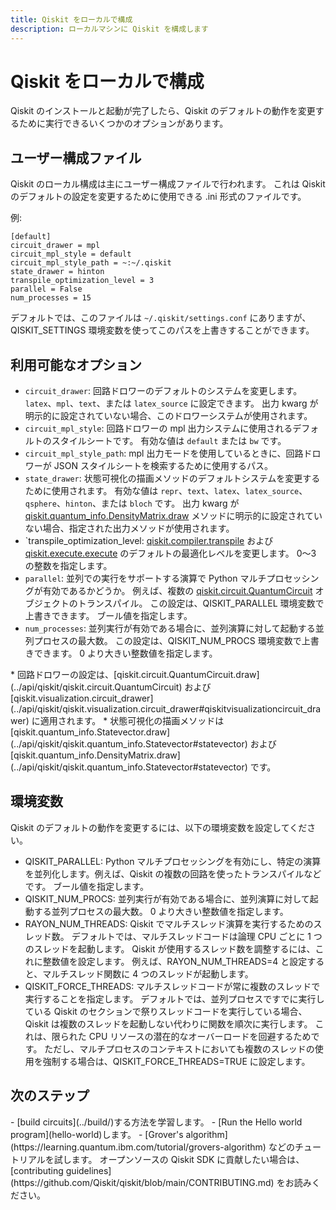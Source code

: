 ```yaml
---
title: Qiskit をローカルで構成
description: ローカルマシンに Qiskit を構成します
---
```


# Qiskit をローカルで構成

Qiskit のインストールと起動が完了したら、Qiskit のデフォルトの動作を変更するために実行できるいくつかのオプションがあります。

## ユーザー構成ファイル

Qiskit のローカル構成は主にユーザー構成ファイルで行われます。 これは Qiskit のデフォルトの設定を変更するために使用できる .ini 形式のファイルです。

例:

```text
[default]
circuit_drawer = mpl
circuit_mpl_style = default
circuit_mpl_style_path = ~:~/.qiskit
state_drawer = hinton
transpile_optimization_level = 3
parallel = False
num_processes = 15
```

デフォルトでは、このファイルは `~/.qiskit/settings.conf` にありますが、QISKIT_SETTINGS 環境変数を使ってこのパスを上書きすることができます。

## 利用可能なオプション

-   `circuit_drawer`: 回路ドロワーのデフォルトのシステムを変更します。 `latex`、`mpl`、`text`、または `latex_source` に設定できます。 出力 kwarg が明示的に設定されていない場合、このドロワーシステムが使用されます。
-   `circuit_mpl_style`: 回路ドロワーの mpl 出力システムに使用されるデフォルトのスタイルシートです。 有効な値は `default` または `bw` です。
-   `circuit_mpl_style_path`: mpl 出力モードを使用しているときに、回路ドロワーが JSON スタイルシートを検索するために使用するパス。
-   `state_drawer`: 状態可視化の描画メソッドのデフォルトシステムを変更するために使用されます。 有効な値は `repr`、`text`、`latex`、`latex_source`、`qsphere`、`hinton`、または `bloch` です。 出力 kwarg が [qiskit.quantum_info.DensityMatrix.draw](../api/qiskit/qiskit.quantum_info.DensityMatrix#densitymatrix) メソッドに明示的に設定されていない場合、指定された出力メソッドが使用されます。
-   \`transpile_optimization_level: [qiskit.compiler.transpile](../api/qiskit/compiler#circuit-and-pulse-compilation-functions) および [qiskit.execute.execute](../api/qiskit/execute#executing-experiments) のデフォルトの最適化レベルを変更します。 0～3 の整数を指定します。
-   `parallel`: 並列での実行をサポートする演算で Python マルチプロセッシングが有効であるかどうか。  例えば、複数の [qiskit.circuit.QuantumCircuit](../api/qiskit/qiskit.circuit.QuantumCircuit#quantumcircuit) オブジェクトのトランスパイル。 この設定は、QISKIT_PARALLEL 環境変数で上書きできます。 ブール値を指定します。
-   `num_processes`: 並列実行が有効である場合に、並列演算に対して起動する並列プロセスの最大数。 この設定は、QISKIT_NUM_PROCS 環境変数で上書きできます。 0 より大きい整数値を指定します。 

<Admonition type="note">
    * 回路ドロワーの設定は、[qiskit.circuit.QuantumCircuit.draw](../api/qiskit/qiskit.circuit.QuantumCircuit) および [qiskit.visualization.circuit_drawer](../api/qiskit/qiskit.visualization.circuit_drawer#qiskitvisualizationcircuit_drawer) に適用されます。
    * 状態可視化の描画メソッドは [qiskit.quantum_info.Statevector.draw](../api/qiskit/qiskit.quantum_info.Statevector#statevector) および [qiskit.quantum_info.DensityMatrix.draw](../api/qiskit/qiskit.quantum_info.Statevector#statevector) です。
</Admonition>

## 環境変数

Qiskit のデフォルトの動作を変更するには、以下の環境変数を設定してください。

-   QISKIT_PARALLEL: Python マルチプロセッシングを有効にし、特定の演算を並列化します。例えば、Qiskit の複数の回路を使ったトランスパイルなどです。 ブール値を指定します。
-   QISKIT_NUM_PROCS: 並列実行が有効である場合に、並列演算に対して起動する並列プロセスの最大数。 0 より大きい整数値を指定します。
-   RAYON_NUM_THREADS: Qiskit でマルチスレッド演算を実行するためのスレッド数。 デフォルトでは、マルチスレッドコードは論理 CPU ごとに 1 つのスレッドを起動します。 Qiskit が使用するスレッド数を調整するには、これに整数値を設定します。 例えば、RAYON_NUM_THREADS=4 と設定すると、マルチスレッド関数に 4 つのスレッドが起動します。 
-   QISKIT_FORCE_THREADS: マルチスレッドコードが常に複数のスレッドで実行することを指定します。 デフォルトでは、並列プロセスですでに実行している Qiskit のセクションで祭りスレッドコードを実行している場合、Qiskit は複数のスレッドを起動しない代わりに関数を順次に実行します。 これは、限られた CPU リソースの潜在的なオーバーロードを回避するためです。 ただし、マルチプロセスのコンテキストにおいても複数のスレッドの使用を強制する場合は、QISKIT_FORCE_THREADS=TRUE に設定します。

## 次のステップ

<Admonition type="tip" title="Recommendations">
  - [build circuits](../build/)する方法を学習します。
  - [Run the Hello world program](hello-world)します。
  - [Grover's algorithm](https://learning.quantum.ibm.com/tutorial/grovers-algorithm) などのチュートリアルを試します。
  オープンソースの Qiskit SDK に貢献したい場合は、[contributing guidelines](https://github.com/Qiskit/qiskit/blob/main/CONTRIBUTING.md) をお読みください。
</Admonition>

